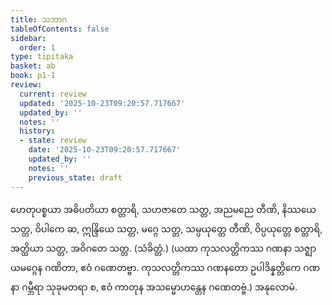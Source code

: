 ```yaml
---
title: သဘာဂ
tableOfContents: false
sidebar:
  order: 1
type: tipitaka
basket: ab
book: p1-1
review:
  current: review
  updated: '2025-10-23T09:20:57.717667'
  updated_by: ''
  notes: ''
  history:
  - state: review
    date: '2025-10-23T09:20:57.717667'
    updated_by: ''
    notes: ''
    previous_state: draft
---
```



<ReviewStatus review={frontmatter.review} showDetails={true} />

<HypothesisAnnotation frontmatter={frontmatter} />

<DynamicBreadcrumb />

<Paragraph number="2767" book="p1-1">
ဟေတုပစ္စယာ အဓိပတိယာ စတ္တာရိ, သဟဇာတေ သတ္တ, အညမညေ တီဏိ, နိဿယေ သတ္တ, ဝိပါကေ ဆ, ဣန္ဒြိယေ သတ္တ, မဂ္ဂေ သတ္တ, သမ္ပယုတ္တေ တီဏိ, ဝိပ္ပယုတ္တေ စတ္တာရိ, အတ္ထိယာ သတ္တ, အဝိဂတေ သတ္တ. (သံခိတ္တံ.)
</Paragraph>

<Paragraph number="2768" book="p1-1">
(ယထာ ကုသလတ္တိကဿ ဂဏနာ သဇ္ဈာယမဂ္ဂေန ဂဏိတာ, ဧဝံ ဂဏေတဗ္ဗာ. ကုသလတ္တိကဿ ဂဏနတော ဥပါဒိန္နတ္တိကေ ဂဏနာ ဂမ္ဘီရာ သုခုမတရာ စ, ဧဝံ ကာတုန အသမ္မောဟန္တေန ဂဏေတဗ္ဗံ.)

</Paragraph>

<Paragraph number="2769" type="center" book="p1-1">
အနုလောမံ.
</Paragraph>
